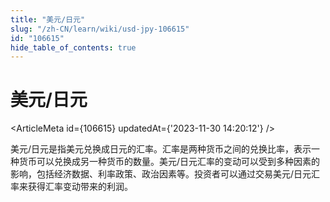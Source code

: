 ```yaml
---
title: "美元/日元"
slug: "/zh-CN/learn/wiki/usd-jpy-106615"
id: "106615"
hide_table_of_contents: true
---
```



# 美元/日元

<ArticleMeta id={106615} updatedAt={'2023-11-30 14:20:12'} />
<div className='border-solid border-b border-t-0 my-4 border-[var(--ifm-color-gray-300)]' />

美元/日元是指美元兑换成日元的汇率。汇率是两种货币之间的兑换比率，表示一种货币可以兑换成另一种货币的数量。美元/日元汇率的变动可以受到多种因素的影响，包括经济数据、利率政策、政治因素等。投资者可以通过交易美元/日元汇率来获得汇率变动带来的利润。
